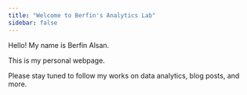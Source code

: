 ```yaml
---
title: "Welcome to Berfin's Analytics Lab"
sidebar: false 
---
```


Hello! My name is Berfin Alsan.

This is my personal webpage.

Please stay tuned to follow my works on data analytics, blog posts, and more.
